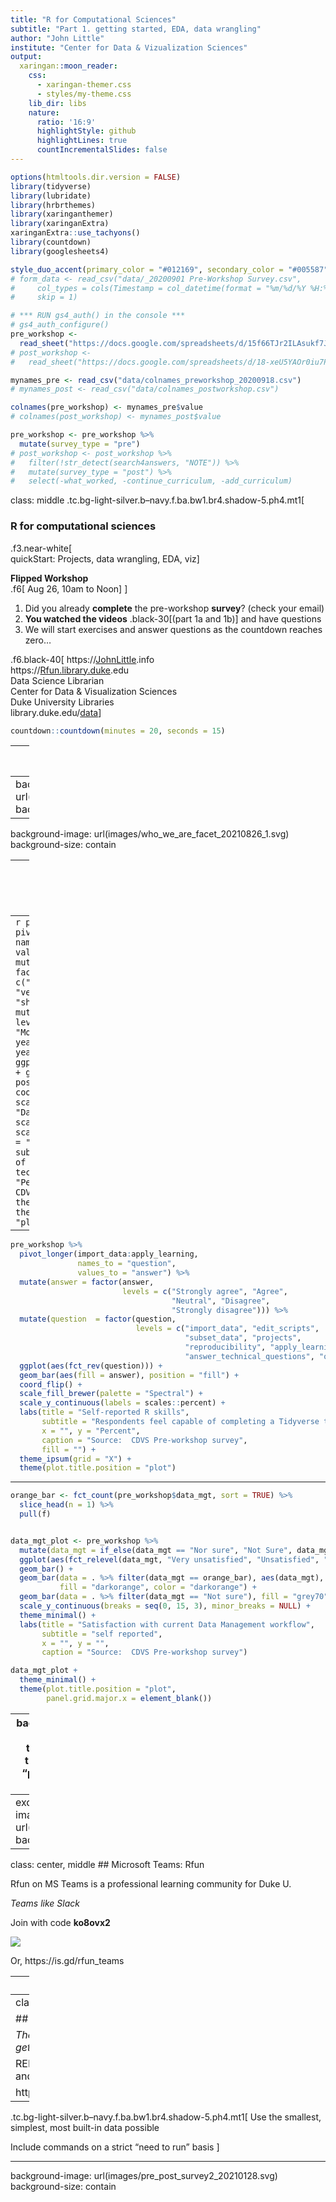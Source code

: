 ```yaml
---
title: "R for Computational Sciences"
subtitle: "Part 1. getting started, EDA, data wrangling"
author: "John Little"
institute: "Center for Data & Vizualization Sciences"
output:
  xaringan::moon_reader:
    css: 
      - xaringan-themer.css
      - styles/my-theme.css 
    lib_dir: libs
    nature:
      ratio: '16:9'
      highlightStyle: github
      highlightLines: true
      countIncrementalSlides: false
---
```

```r
options(htmltools.dir.version = FALSE)
library(tidyverse)
library(lubridate)
library(hrbrthemes)
library(xaringanthemer)
library(xaringanExtra)
xaringanExtra::use_tachyons()
library(countdown)
library(googlesheets4)
```
```r
style_duo_accent(primary_color = "#012169", secondary_color = "#005587")
# form_data <- read_csv("data/_20200901 Pre-Workshop Survey.csv", 
#     col_types = cols(Timestamp = col_datetime(format = "%m/%d/%Y %H:%M")), 
#     skip = 1)

# *** RUN gs4_auth() in the console ***
# gs4_auth_configure()
pre_workshop <- 
  read_sheet("https://docs.google.com/spreadsheets/d/15f66TJr2ILAsukf7Jfbul-hCc3E-RypCTUD0BnxnmiY/edit?resourcekey#gid=1334483039")
# post_workshop <- 
#   read_sheet("https://docs.google.com/spreadsheets/d/18-xeU5YAOr0iu7Pk22Zrb0BziLuoVe8nyCyd1-O2R7U/edit#gid=123486400")

mynames_pre <- read_csv("data/colnames_preworkshop_20200918.csv")
# mynames_post <- read_csv("data/colnames_postworkshop.csv")

colnames(pre_workshop) <- mynames_pre$value
# colnames(post_workshop) <- mynames_post$value

pre_workshop <- pre_workshop %>%
  mutate(survey_type = "pre")
# post_workshop <- post_workshop %>% 
#   filter(!str_detect(search4answers, "NOTE")) %>% 
#   mutate(survey_type = "post") %>% 
#   select(-what_worked, -continue_curriculum, -add_curriculum)
```
class: middle
.tc.bg-light-silver.b--navy.f.ba.bw1.br4.shadow-5.ph4.mt1[

### R for computational sciences

.f3.near-white[  
quickStart: Projects, data wrangling, EDA, viz
]  

**Flipped Workshop**  
.f6[
Aug 26, 10am to Noon
]
]  

1. Did you already **complete** the pre-workshop **survey**?  (check your email)
2. **You watched the videos** .black-30[(part 1a and 1b)] and have questions  
3. We will start exercises and answer questions as the countdown reaches zero...


.f6.black-40[
https://<a href = "https://johnlittle.info">JohnLittle</a>.info  
https://<a href = "https://Rfun.library.duke.edu">Rfun.library.duke</a>.edu  
Data Science Librarian  
Center for Data & Visualization Sciences  
Duke University Libraries  
library.duke.edu/<a href="https://library.duke.edu/data">data</a>]  

```r
countdown::countdown(minutes = 20, seconds = 15)
```

---
## Duke University: Land Acknowledgement

I would like to take a moment to honor the land in Durham, NC.  Duke University sits on the ancestral lands of the Shakori, Eno and Catawba people. This institution of higher education is built on land stolen from those peoples.  These tribes were here before the colonizers arrived.  Additionally this land has borne witness to over 400 years of the enslavement, torture, and systematic mistreatment of African people and their descendants.  Recognizing this history is an honest attempt to breakout beyond persistent patterns of colonization and to rewrite the erasure of Indigenous and Black peoples.  There is value in acknowledging the history of our occupied spaces and places.  I hope we can glimpse an understanding of these histories by recognizing the origins of collective journeys.

---
background-image: url(images/who_we_are2_20210826_1.svg)
background-size: contain
<!-- generated from analysis_workshop_attendance/libcal_roster.Rmd -->
<!-- https://github.com/libjohn/workshop_attendance/blob/master/libcal_roster.Rmd -->

---
background-image: url(images/who_we_are_facet_20210826_1.svg)
background-size: contain
<!-- generated from analysis_workshop_attendance/libcal_roster.Rmd -->
<!-- https://github.com/libjohn/workshop_attendance/blob/master/libcal_roster.Rmd -->

---
```r
tot_registered <- 71
response_rate <- nrow(pre_workshop) / tot_registered


pre_workshop %>% 
  mutate(day = lubridate::yday(Timestamp)) %>%
  count(day) %>% 
  ggplot(aes(day, n)) +
  geom_line() +
  geom_point() +
  scale_x_continuous(minor_breaks = NULL, 
                     breaks = seq(232, 236, 1),
                     labels = c("Fri", "Sat", "Sun", "Mon", "Tue")) +
  scale_y_continuous(minor_breaks = NULL, breaks = scales::pretty_breaks()) +
  labs(title = "Response rate over time",
       subtitle = glue::glue("n = {tot_registered} ; {scales::percent(response_rate)} response rate"),
       y = "",
       caption = "Source:  CDVS Pre-workshop survey") 


```

---
```r
pre_workshop %>% 
  pivot_longer(coder:shell_cli, names_to = "question", values_to = "answer") %>% 
  mutate(question = factor(question, levels = c("coder", "models", 
                                                "version_control", "shell_cli", "rdbms"))) %>% 
  mutate(answer = factor(answer, levels = c("Daily", "Weekly", "Monthly",
                                            "Several Times per year",
                                            "Less than once per year",
                                            "Never"))) %>% 
  ggplot(aes(fct_rev(question))) +
  geom_bar(aes(fill = answer), position = "fill") +
  coord_flip() +
  scale_fill_brewer(palette = "Dark2") +
  scale_y_continuous(labels = scales::percent) +
  labs(title = "Self-reported tool usage",
       subtitle = "Respondent's use of a tool / technology / technique",
       x = "", y = "Percent",
       caption = "Source:  CDVS Pre-workshop survey") +
  theme_ipsum(grid = "X") +
  theme(plot.title.position = "plot") 
```

---

```r
pre_workshop %>% 
  pivot_longer(import_data:apply_learning, 
               names_to = "question", 
               values_to = "answer") %>% 
  mutate(answer = factor(answer, 
                         levels = c("Strongly agree", "Agree", 
                                    "Neutral", "Disagree", 
                                    "Strongly disagree"))) %>%
  mutate(question  = factor(question,
                            levels = c("import_data", "edit_scripts",
                                       "subset_data", "projects",
                                       "reproducibility", "apply_learning",
                                       "answer_technical_questions", "overcome_problems"))) %>%
  ggplot(aes(fct_rev(question))) +
  geom_bar(aes(fill = answer), position = "fill") +
  coord_flip() +
  scale_fill_brewer(palette = "Spectral") +
  scale_y_continuous(labels = scales::percent) +
  labs(title = "Self-reported R skills",
       subtitle = "Respondents feel capable of completing a Tidyverse task",
       x = "", y = "Percent",
       caption = "Source:  CDVS Pre-workshop survey",
       fill = "") +
  theme_ipsum(grid = "X") +
  theme(plot.title.position = "plot")
```

---

```r

orange_bar <- fct_count(pre_workshop$data_mgt, sort = TRUE) %>% 
  slice_head(n = 1) %>% 
  pull(f)


data_mgt_plot <- pre_workshop %>% 
  mutate(data_mgt = if_else(data_mgt == "Nor sure", "Not Sure", data_mgt)) %>% 
  ggplot(aes(fct_relevel(data_mgt, "Very unsatisfied", "Unsatisfied", "Neutral", "Satisfied"))) +
  geom_bar() +
  geom_bar(data = . %>% filter(data_mgt == orange_bar), aes(data_mgt), 
           fill = "darkorange", color = "darkorange") + 
  geom_bar(data = . %>% filter(data_mgt == "Not sure"), fill = "grey70") +
  scale_y_continuous(breaks = seq(0, 15, 3), minor_breaks = NULL) +
  theme_minimal() +
  labs(title = "Satisfaction with current Data Management workflow",
       subtitle = "self reported",
       x = "", y = "",
       caption = "Source:  CDVS Pre-workshop survey")

data_mgt_plot +
  theme_minimal() +
  theme(plot.title.position = "plot",
        panel.grid.major.x = element_blank())
```

---
<!-- background-size: contain -->
background-color:  	#2A2A2A
```r
data_mgt_plot +
  theme_ft_rc(grid = "Y") +
  theme(plot.title.position = "plot",
        panel.grid.major.x = element_blank())

# ggsave("images/plot_theme_alt.svg")
```


---
exclude: true
background-image: url(images/plot_theme_alt.svg)
background-size: cover

---
class: center, middle
## Microsoft Teams: Rfun

Rfun on MS Teams is a professional learning community for Duke U.

_Teams like Slack_

Join with code **ko8ovx2**

![](images/teams-join-or-create-team.png)

Or, https://is.gd/rfun_teams


---
### So let's chat

We're happy to consult with you.   We can make the details relevant to your project

Title | URL
--- | ---
Schedule me for consultations | https://is.gd/littleconsult
Consulting & [AskData@Duke.edu](mailto:AskData@Duke.edu)         | https://library.duke.edu/data/consulting


### Resources

It's all online

Title | URL
--- | ---
rfun_flipped codebase       | https://github.com/libjohn/rfun_flipped
exercises                   | https://github.com/libjohn/intro2r_exercises
Rfun                        | https://rfun.library.duke.edu
Center for data & Viz       | https://library.duke.edu/data


---
class: middle, center

## Reprex

_The most efficient way to get help_

REPRoducible EXample and Code

https://reprex.tidyverse.org

--

.tc.bg-light-silver.b--navy.f.ba.bw1.br4.shadow-5.ph4.mt1[
Use the smallest, simplest, most built-in data possible

Include commands on a strict “need to run” basis
]


---
background-image: url(images/pre_post_survey2_20210128.svg)
background-size: contain

<!-- from:  https://github.com/libjohn/analysis_workshop_surveys/blob/master/04_viz-flipped.Rmd -->








